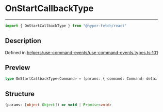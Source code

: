 

# OnStartCallbackType

<div class="api-docs__separator" data-reactroot="">

---

</div><div class="api-docs__import" data-reactroot="">

```ts
import { OnStartCallbackType } from "@hyper-fetch/react"
```

</div><div class="api-docs__section">

## Description

</div><div class="api-docs__description"><span class="api-docs__do-not-parse">



</span></div><p class="api-docs__definition">

Defined in [helpers/use-command-events/use-command-events.types.ts:101](https://github.com/BetterTyped/hyper-fetch/blob/993719ed/packages/react/src/helpers/use-command-events/use-command-events.types.ts#L101)

</p><div class="api-docs__section">

## Preview

</div><div class="api-docs__preview type single">

```ts
type OnStartCallbackType<Command> = (params: { command: Command; details: CommandEventDetails<Command> }) => void | Promise<void>;
```

</div><div class="api-docs__section">

## Structure

</div><div class="api-docs__returns">

```ts
(params: [object Object]) => void | Promise<void>
```

</div>